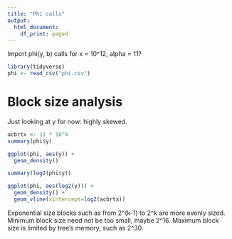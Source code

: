 ```yaml
---
title: "Phi calls"
output:
  html_document:
    df_print: paged
---
```


Import phi(y, b) calls for x = 10^12, alpha = 11?

```r
library(tidyverse)
phi <- read_csv("phi.csv")
```

# Block size analysis

Just looking at y for now: highly skewed.

```r
acbrtx <- 11 * 10^4
summary(phi$y)
```

```r
ggplot(phi, aes(y)) +
  geom_density()
```


```r
summary(log2(phi$y))
```




```r
ggplot(phi, aes(log2(y))) +
  geom_density() + 
  geom_vline(xintercept=log2(acbrtx))
```

Exponential size blocks such as from 2^(k-1) to 2^k are more evenly sized. Minimum block size need not be too small, maybe 2^16. Maximum block size is limited by tree's memory, such as 2^30.


